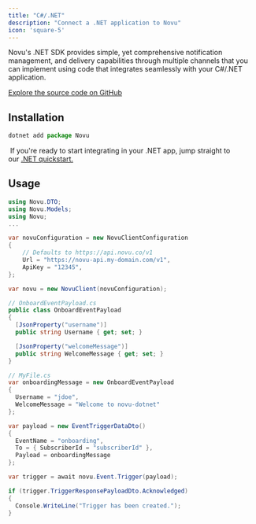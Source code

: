 ```yaml
---
title: "C#/.NET"
description: "Connect a .NET application to Novu"
icon: 'square-5'
---
```


Novu's .NET SDK provides simple, yet comprehensive notification management, and delivery capabilities through multiple channels that you can implement using code that integrates seamlessly with your C#/.NET application.

[Explore the source code on GitHub](https://github.com/novuhq/novu-dotnet)

## Installation

```javascript
dotnet add package Novu
```

<Tip> If you're ready to start integrating in your .NET app, jump straight to our [.NET quickstart.](/quickstarts/.NET)</Tip>

## Usage 

```c#
using Novu.DTO;
using Novu.Models;
using Novu;
...

var novuConfiguration = new NovuClientConfiguration
{
    // Defaults to https://api.novu.co/v1
    Url = "https://novu-api.my-domain.com/v1",
    ApiKey = "12345",
};

var novu = new NovuClient(novuConfiguration);

// OnboardEventPayload.cs
public class OnboardEventPayload
{
  [JsonProperty("username")]
  public string Username { get; set; }

  [JsonProperty("welcomeMessage")]
  public string WelcomeMessage { get; set; }
}

// MyFile.cs
var onboardingMessage = new OnboardEventPayload
{
  Username = "jdoe",
  WelcomeMessage = "Welcome to novu-dotnet"
};

var payload = new EventTriggerDataDto()
{
  EventName = "onboarding",
  To = { SubscriberId = "subscriberId" },
  Payload = onboardingMessage
};

var trigger = await novu.Event.Trigger(payload);

if (trigger.TriggerResponsePayloadDto.Acknowledged)
{
  Console.WriteLine("Trigger has been created.");
}
```

